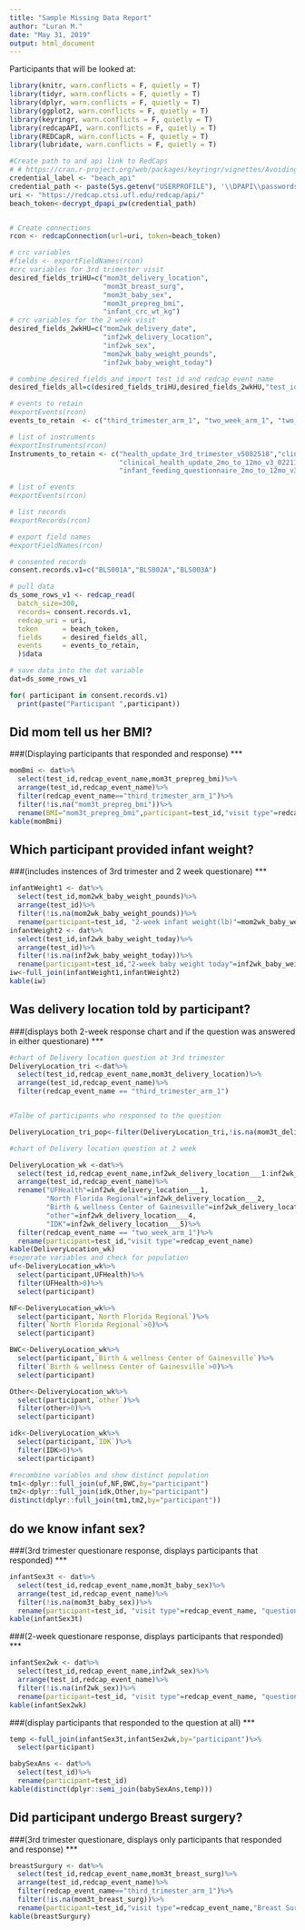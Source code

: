 ```yaml
---
title: "Sample Missing Data Report"
author: "Luran M."
date: "May 31, 2019"
output: html_document
---
```


Participants that will be looked at:

```r

library(knitr, warn.conflicts = F, quietly = T)
library(tidyr, warn.conflicts = F, quietly = T)
library(dplyr, warn.conflicts = F, quietly = T)
library(ggplot2, warn.conflicts = F, quietly = T)
library(keyringr, warn.conflicts = F, quietly = T)
library(redcapAPI, warn.conflicts = F, quietly = T)
library(REDCapR, warn.conflicts = F, quietly = T)
library(lubridate, warn.conflicts = F, quietly = T)

#Create path to and api link to RedCaps
# # https://cran.r-project.org/web/packages/keyringr/vignettes/Avoiding_plain_text_passwords_in_R_with_keyringr.html
credential_label <- "beach_api"
credential_path <- paste(Sys.getenv("USERPROFILE"), '\\DPAPI\\passwords\\', Sys.info()["nodename"], '\\', credential_label, '.txt', sep="")
uri <- "https://redcap.ctsi.ufl.edu/redcap/api/"
beach_token<-decrypt_dpapi_pw(credential_path)


# Create connections
rcon <- redcapConnection(url=uri, token=beach_token)

# crc variables
#fields <- exportFieldNames(rcon)
#crc variables for 3rd trimester visit
desired_fields_triHU=c("mom3t_delivery_location",
                       "mom3t_breast_surg",
                       "mom3t_baby_sex",
                       "mom3t_prepreg_bmi",
                       "infant_crc_wt_kg")
# crc variables for the 2 week visit 
desired_fields_2wkHU=c("mom2wk_delivery_date",
                       "inf2wk_delivery_location",
                       "inf2wk_sex",
                       "mom2wk_baby_weight_pounds",
                       "inf2wk_baby_weight_today")

# combine desired fields and import test_id and redcap_event_name
desired_fields_all=c(desired_fields_triHU,desired_fields_2wkHU,"test_id","redcap_event_name")

# events to retain
#exportEvents(rcon)
events_to_retain  <- c("third_trimester_arm_1", "two_week_arm_1", "two_month_arm_1")

# list of instruments
#exportInstruments(rcon)
Instruments_to_retain <- c("health_update_3rd_trimester_v5082518","clinical_health_update_2wk_v4_042218",
                           "clinical_health_update_2mo_to_12mo_v3_022118","infant_feeding_questionnaire_2_weeks_v3_042218",
                           "infant_feeding_questionnaire_2mo_to_12mo_v3_022118")

# list of events
#exportEvents(rcon)

# list records
#exportRecords(rcon)

# export field names
#exportFieldNames(rcon)

# consented records
consent.records.v1=c("BLS001A","BLS002A","BLS003A")

# pull data
ds_some_rows_v1 <- redcap_read(
  batch_size=300,
  records= consent.records.v1,
  redcap_uri = uri, 
  token      = beach_token, 
  fields     = desired_fields_all,
  events     = events_to_retain,
  )$data


```

```r
# save data into the dat variable 
dat=ds_some_rows_v1

for( participant in consent.records.v1)
  print(paste("Participant ",participant))

```

## Did mom tell us her BMI?
  ###(Displaying participants that responded and response)
***
```r


momBmi <- dat%>%
  select(test_id,redcap_event_name,mom3t_prepreg_bmi)%>%
  arrange(test_id,redcap_event_name)%>%
  filter(redcap_event_name=="third_trimester_arm_1")%>%
  filter(!is.na("mom3t_prepreg_bmi"))%>%
  rename(BMI="mom3t_prepreg_bmi",participant=test_id,"visit type"=redcap_event_name)
kable(momBmi)

```


## Which participant provided infant weight?
  ###(includes instences of 3rd trimester and 2 week questionare)
***

```r

infantWeight1 <- dat%>%
  select(test_id,mom2wk_baby_weight_pounds)%>%
  arrange(test_id)%>%
  filter(!is.na(mom2wk_baby_weight_pounds))%>%
  rename(participant=test_id, "2-week infant weight(lb)"=mom2wk_baby_weight_pounds)
infantWeight2 <- dat%>%
  select(test_id,inf2wk_baby_weight_today)%>%
  arrange(test_id)%>%
  filter(!is.na(inf2wk_baby_weight_today))%>%
  rename(participant=test_id,"2-week baby weight today"=inf2wk_baby_weight_today)
iw<-full_join(infantWeight1,infantWeight2)
kable(iw)

```

## Was delivery location told by participant?
  ###(displays both 2-week response chart and if the question was answered in either questionare)
***

```r


#chart of Delivery location question at 3rd trimester   
DeliveryLocation_tri <-dat%>%
  select(test_id,redcap_event_name,mom3t_delivery_location)%>%
  arrange(test_id,redcap_event_name)%>%
  filter(redcap_event_name == "third_trimester_arm_1")


#Talbe of participants who responsed to the question

DeliveryLocation_tri_pop<-filter(DeliveryLocation_tri,!is.na(mom3t_delivery_location))

#chart of Delivery location question at 2 week

DeliveryLocation_wk <-dat%>%
  select(test_id,redcap_event_name,inf2wk_delivery_location___1:inf2wk_delivery_location___5)%>%
  arrange(test_id,redcap_event_name)%>%
  rename("UFHealth"=inf2wk_delivery_location___1,
         "North Florida Regional"=inf2wk_delivery_location___2,
         "Birth & wellness Center of Gainesville"=inf2wk_delivery_location___3,
         "other"=inf2wk_delivery_location___4,
         "IDK"=inf2wk_delivery_location___5)%>%
  filter(redcap_event_name == "two_week_arm_1")%>%
  rename(participant=test_id,"visit type"=redcap_event_name)
kable(DeliveryLocation_wk)
#seperate variables and check for population 
uf<-DeliveryLocation_wk%>%
  select(participant,UFHealth)%>%
  filter(UFHealth>0)%>%
  select(participant)

NF<-DeliveryLocation_wk%>%
  select(participant,`North Florida Regional`)%>%
  filter(`North Florida Regional`>0)%>%
  select(participant)

BWC<-DeliveryLocation_wk%>%
  select(participant,`Birth & wellness Center of Gainesville`)%>%
  filter(`Birth & wellness Center of Gainesville`>0)%>%
  select(participant)

Other<-DeliveryLocation_wk%>%
  select(participant,`other`)%>%
  filter(other>0)%>%
  select(participant)

idk<-DeliveryLocation_wk%>%
  select(participant,`IDK`)%>%
  filter(IDK>0)%>%
  select(participant)

#recombine variables and show distinct population 
tm1<-dplyr::full_join(uf,NF,BWC,by="participant")
tm2<-dplyr::full_join(idk,Other,by="participant")
distinct(dplyr::full_join(tm1,tm2,by="participant"))

```

## do we know infant sex?
  ###(3rd trimester questionare response, displays participants that responded)
***

```r


infantSex3t <- dat%>%
  select(test_id,redcap_event_name,mom3t_baby_sex)%>%
  arrange(test_id,redcap_event_name)%>%
  filter(!is.na(mom3t_baby_sex))%>%
  rename(participant=test_id, "visit type"=redcap_event_name, "questionare response"=mom3t_baby_sex)
kable(infantSex3t)

```

  ###(2-week questionare response, displays participants that responded)
***

```r

infantSex2wk <- dat%>%
  select(test_id,redcap_event_name,inf2wk_sex)%>%
  arrange(test_id,redcap_event_name)%>%
  filter(!is.na(inf2wk_sex))%>%
  rename(participant=test_id, "visit type"=redcap_event_name, "questionare response"=inf2wk_sex)
kable(infantSex2wk)

```

  ###(display participants that responded to the question at all)
***

```r
temp <-full_join(infantSex3t,infantSex2wk,by="participant")%>%
  select(participant)

babySexAns <- dat%>%
  select(test_id)%>%
  rename(participant=test_id)
kable(distinct(dplyr::semi_join(babySexAns,temp)))


```

## Did participant undergo Breast surgery?
  ###(3rd trimester questionare, displays only participants that responded and response)
***

```r
breastSurgury <- dat%>%
  select(test_id,redcap_event_name,mom3t_breast_surg)%>%
  arrange(test_id,redcap_event_name)%>%
  filter(redcap_event_name=="third_trimester_arm_1")%>%
  filter(!is.na(mom3t_breast_surg))%>%
  rename(participant=test_id,"visit type"=redcap_event_name,"Breast Surgery"=mom3t_breast_surg)
kable(breastSurgury)




```







